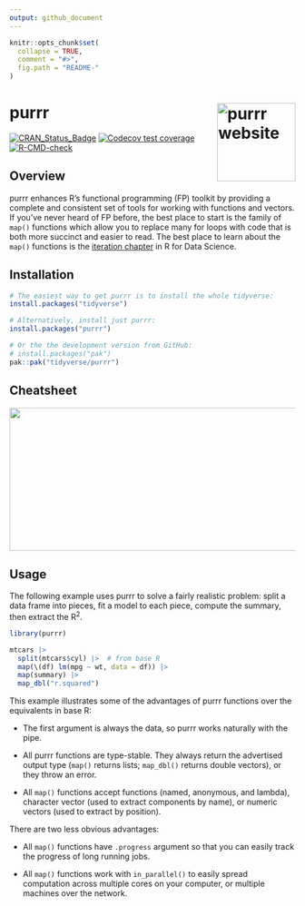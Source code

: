 ```yaml
---
output: github_document
---
```


<!-- README.md is generated from README.Rmd. Please edit that file -->

```r
knitr::opts_chunk$set(
  collapse = TRUE,
  comment = "#>",
  fig.path = "README-"
)
```

# purrr <a href="https://purrr.tidyverse.org"><img src="man/figures/logo.png" align="right" height="138" alt="purrr website" /></a>

<!-- badges: start -->
[![CRAN_Status_Badge](https://www.r-pkg.org/badges/version/purrr)](https://cran.r-project.org/package=purrr)
[![Codecov test coverage](https://codecov.io/gh/tidyverse/purrr/graph/badge.svg)](https://app.codecov.io/gh/tidyverse/purrr)
[![R-CMD-check](https://github.com/tidyverse/purrr/actions/workflows/R-CMD-check.yaml/badge.svg)](https://github.com/tidyverse/purrr/actions/workflows/R-CMD-check.yaml)
<!-- badges: end -->

## Overview

purrr enhances R's functional programming (FP) toolkit by providing a complete and consistent set of tools for working with functions and vectors. If you've never heard of FP before, the best place to start is the family of `map()` functions which allow you to replace many for loops with code that is both more succinct and easier to read. The best place to learn about the `map()` functions is the [iteration chapter](https://r4ds.hadley.nz/iteration) in R for Data Science.

## Installation

```r
# The easiest way to get purrr is to install the whole tidyverse:
install.packages("tidyverse")

# Alternatively, install just purrr:
install.packages("purrr")

# Or the the development version from GitHub:
# install.packages("pak")
pak::pak("tidyverse/purrr")
```

## Cheatsheet

<a href="https://github.com/rstudio/cheatsheets/blob/master/purrr.pdf"><img src="https://raw.githubusercontent.com/rstudio/cheatsheets/master/pngs/thumbnails/purrr-cheatsheet-thumbs.png" width="630" height="252"/></a>  

## Usage

The following example uses purrr to solve a fairly realistic problem: split a data frame into pieces, fit a model to each piece, compute the summary, then extract the R^2^.

```r
library(purrr)

mtcars |> 
  split(mtcars$cyl) |>  # from base R
  map(\(df) lm(mpg ~ wt, data = df)) |> 
  map(summary) |>
  map_dbl("r.squared")
```

This example illustrates some of the advantages of purrr functions over the equivalents in base R:

* The first argument is always the data, so purrr works naturally with the pipe.

* All purrr functions are type-stable. They always return the advertised output
  type (`map()` returns lists; `map_dbl()` returns double vectors), or they 
  throw an error.
  
* All `map()` functions accept functions (named, anonymous, and lambda), 
  character vector (used to extract components by name), or numeric vectors 
  (used to extract by position).

There are two less obvious advantages:

* All `map()` functions have `.progress` argument so that you can easily track
  the progress of long running jobs.

* All `map()` functions work with `in_parallel()` to easily spread computation 
  across multiple cores on your computer, or multiple machines over the network.
  
